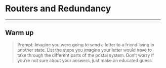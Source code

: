 
# Routers and Redundancy

---

## Warm up

> Prompt: Imagine you were going to send a letter to a friend living in another state. List the steps you imagine your letter would have to take through the different parts of the postal system. Don’t worry if you’re not sure about your answers, just make an educated guess